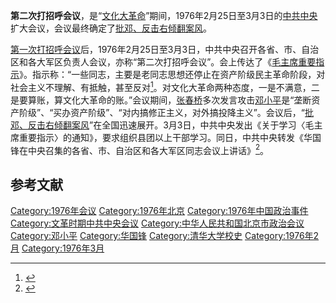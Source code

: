 '''第二次打招呼会议'''，是“[[文化大革命|文化大革命]]”期间，1976年2月25日至3月3日的[[中共中央|中共中央]]扩大会议，会议最终确定了[[批邓、反击右倾翻案风|批邓、反击右倾翻案风]]。

[[第一次打招呼会议|第一次打招呼会议]]后，1976年2月25日至3月3日，中共中央召开各省、市、自治区和各大军区负责人会议，亦称“第二次打招呼会议”。会上传达了《[[毛主席重要指示|毛主席重要指示]]》。指示称：“一些同志，主要是老同志思想还停止在资产阶级民主革命阶段，对社会主义不理解、有抵触，甚至反对<ref>{{Cite book|title=中国共产党重要会议纪事 1921-2011|last=姜华宣著|first=|publisher=北京：中央文献出版社|year=2011.06|isbn=978-7-5073-3317-6|location=|pages=466-467}}</ref>。对文化大革命两种态度，一是不满意，二是要算账，算文化大革命的账。”会议期间，[[张春桥|张春桥]]多次发言攻击[[邓小平|邓小平]]是“垄断资产阶级”、“买办资产阶级”、“对内搞修正主义，对外搞投降主义”。会议后，“[[批邓、反击右倾翻案风|批邓、反击右倾翻案风]]”在全国迅速展开{{r|45event|page=30}}。3月3日，中共中央发出《关于学习〈毛主席重要指示〉的通知》，要求组织县团以上干部学习。同日，中共中央转发《华国锋在中央召集的各省、市、自治区和各大军区同志会议上讲话》<ref>{{Cite book|title=中国共产党党史纪实-历史的丰碑 第4卷|last=田继军主编|first=|publisher=党史研究出版社|year=2010.10|isbn=|location=|pages=1669-1670}}</ref>。

== 参考文献 ==
{{Reflist|refs=
* <ref name="45event">{{cite book |editor =  [[杨晋川|杨晋川]]、[[刘庸安|刘庸安]]、[[李从国|李从国]]、[[程国林|程国林]] |title = 《1976-1992中国政坛风云录》 |year = 1993 |publisher = 改革出版社 |ISBN = 9787800724671}}</ref>
}}

{{文革编年史}}
[[Category:1976年会议|Category:1976年会议]]
[[Category:1976年北京|Category:1976年北京]]
[[Category:1976年中国政治事件|Category:1976年中国政治事件]]
[[Category:文革时期中共中央会议|Category:文革时期中共中央会议]]
[[Category:中华人民共和国北京市政治会议|Category:中华人民共和国北京市政治会议]]
[[Category:邓小平|Category:邓小平]]
[[Category:华国锋|Category:华国锋]]
[[Category:清华大学校史|Category:清华大学校史]]
[[Category:1976年2月|Category:1976年2月]]
[[Category:1976年3月|Category:1976年3月]]